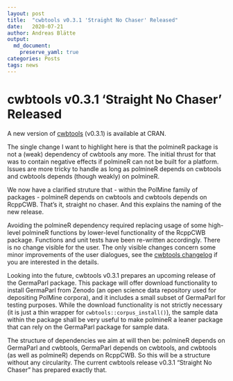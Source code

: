 ```yaml
---
layout: post
title:  "cwbtools v0.3.1 'Straight No Chaser' Released"
date:   2020-07-21
author: Andreas Blätte
output: 
  md_document:
    preserve_yaml: true
categories: Posts
tags: news
---
```

  
# cwbtools v0.3.1 'Straight No Chaser' Released

A new version of [cwbtools](https://CRAN.R-project.org/package=cwbtools) (v0.3.1) is available at CRAN. 

The single change I want to highlight here is that the polmineR package is not a (weak) dependency of cwbtools any more. The initial thrust for that was to contain negative effects if polmineR can not be built for a platform. Issues are more tricky to handle as long as polmineR depends on cwbtools and cwbtools depends (though weakly) on polmineR. 

We now have a clarified struture that - within the PolMine family of packages - polmineR depends on cwbtools and cwbtools depends on RcppCWB. That's it, straight no chaser. And this explains the naming of the new release.

Avoiding the polmineR dependency required replacing usage of some high-level polmineR functions by lower-level functionality of the RcppCWB package. Functions and unit tests have been re-written accordingly. There is no change visible for the user. The only visible changes concern some minor improvements of the user dialogues, see the [cwbtools changelog](https://polmine.github.io/cwbtools/news/index.html) if you are interested in the details.

Looking into the future, cwbtools v0.3.1 prepares an upcoming release of the GermaParl package. This package will offer download functionality to install GermaParl from Zenodo (an open science data repository used for depositing PolMine corpora), and it includes a small subset of GermaParl for testing purposes. While the download functionality is not strictly necessary (it is just a thin wrapper for `cwbtools::corpus_install()`), the sample data within the package shall be very useful to make polmineR a leaner package that can rely on the GermaParl package for sample data.

The structure of dependencies we aim at will then be: polmineR depends on GermaParl and cwbtools, GermaParl depends on cwbtools, and cwbtools (as well as polmineR) depends on RcppCWB. So this will be a structure without any circularity. The current cwbtools release v0.3.1 "Straight No Chaser" has prepared exactly that.